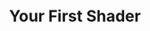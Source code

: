 ---
title: Your First Shader
description: Get started creating your first shader
sidebar:
  label: Your First Shader
  order: 1
---